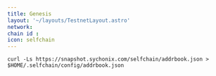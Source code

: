 ```yaml
---
title: Genesis
layout: '~/layouts/TestnetLayout.astro'
network: 
chain id : 
icon: selfchain
---
```


```
curl -Ls https://snapshot.sychonix.com/selfchain/addrbook.json > $HOME/.selfchain/config/addrbook.json
```
